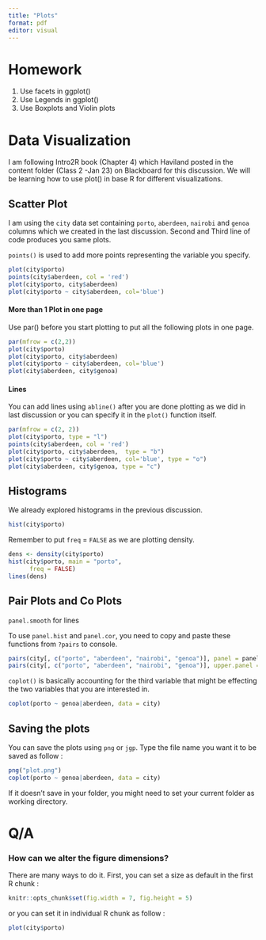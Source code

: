 ---
title: "Plots"
format: pdf
editor: visual
---

# Homework

1.  Use facets in ggplot()
2.  Use Legends in ggplot()
3.  Use Boxplots and Violin plots

# Data Visualization

I am following Intro2R book (Chapter 4) which Haviland posted in the content folder (Class 2 -Jan 23) on Blackboard for this discussion. We will be learning how to use plot() in base R for different visualizations.

## Scatter Plot

I am using the `city` data set containing `porto`, `aberdeen`, `nairobi` and `genoa` columns which we created in the last discussion. Second and Third line of code produces you same plots.

`points()` is used to add more points representing the variable you specify.

```{r}
plot(city$porto)
points(city$aberdeen, col = 'red')
plot(city$porto, city$aberdeen)
plot(city$porto ~ city$aberdeen, col='blue')

```

#### More than 1 Plot in one page

Use par() before you start plotting to put all the following plots in one page.

```{r}
par(mfrow = c(2,2))
plot(city$porto)
plot(city$porto, city$aberdeen)
plot(city$porto ~ city$aberdeen, col='blue')
plot(city$aberdeen, city$genoa)
```

#### Lines

You can add lines using `abline()` after you are done plotting as we did in last discussion or you can specify it in the `plot()` function itself.

```{r}
par(mfrow = c(2, 2))
plot(city$porto, type = "l")
points(city$aberdeen, col = 'red')
plot(city$porto, city$aberdeen,  type = "b")
plot(city$porto ~ city$aberdeen, col='blue', type = "o")
plot(city$aberdeen, city$genoa, type = "c")

```

## Histograms

We already explored histograms in the previous discussion.

```{r}
hist(city$porto)
```

Remember to put `freq` = `FALSE` as we are plotting density.

```{r}
dens <- density(city$porto)
hist(city$porto, main = "porto",
      freq = FALSE)
lines(dens)
```

## Pair Plots and Co Plots

`panel.smooth` for lines

To use `panel.hist` and `panel.cor`, you need to copy and paste these functions from `?pairs` to console.

```{r}
pairs(city[, c("porto", "aberdeen", "nairobi", "genoa")], panel = panel.smooth)
pairs(city[, c("porto", "aberdeen", "nairobi", "genoa")], upper.panel = panel.smooth, lower.panel = panel.cor, diag.panel = panel.hist)
```

`coplot()` is basically accounting for the third variable that might be effecting the two variables that you are interested in.

```{r}
coplot(porto ~ genoa|aberdeen, data = city)
```

## Saving the plots

You can save the plots using `png` or `jgp`. Type the file name you want it to be saved as follow :

```{r}
png("plot.png")
coplot(porto ~ genoa|aberdeen, data = city)
```

If it doesn't save in your folder, you might need to set your current folder as working directory.

# Q/A

### How can we alter the figure dimensions?

There are many ways to do it. First, you can set a size as default in the first R chunk :

```{r}
knitr::opts_chunk$set(fig.width = 7, fig.height = 5)

```

or you can set it in individual R chunk as follow :

```{r my-plot, fig.width=8, fig.height=6}

plot(city$porto)

```
